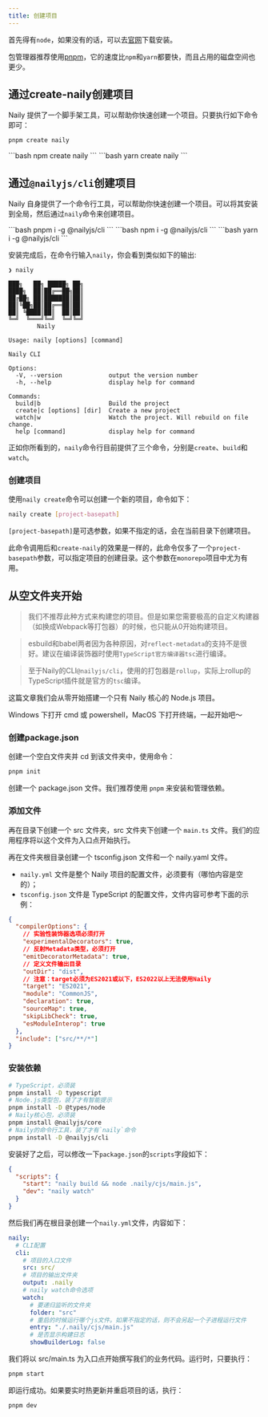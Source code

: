 ```yaml
---
title: 创建项目
---
```


首先得有`node`，如果没有的话，可以去[官网](https://nodejs.org)下载安装。

包管理器推荐使用[pnpm](https://pnpm.io)，它的速度比`npm`和`yarn`都要快，而且占用的磁盘空间也更少。

## 通过create-naily创建项目

Naily 提供了一个脚手架工具，可以帮助你快速创建一个项目。只要执行如下命令即可：


<Tabs>
  <TabItem label="pnpm">

```bash
pnpm create naily
```

  </TabItem>
  <TabItem label="npm">
```bash
npm create naily
```
  </TabItem>
  <TabItem label="yarn">
```bash
yarn create naily
```
  </TabItem>
</Tabs>

## 通过`@nailyjs/cli`创建项目

Naily 自身提供了一个命令行工具，可以帮助你快速创建一个项目。可以将其安装到全局，然后通过`naily`命令来创建项目。

<Tabs>
  <TabItem label="pnpm">
```bash
pnpm i -g @nailyjs/cli
```
  </TabItem>
  <TabItem label="npm">
```bash
npm i -g @nailyjs/cli
```
  </TabItem>
  <TabItem label="yarn">
```bash
yarn i -g @nailyjs/cli
```
  </TabItem>

</Tabs>

安装完成后，在命令行输入`naily`，你会看到类似如下的输出:

```
❯ naily

███╗   ██╗ █████╗ ██╗
████╗  ██║██╔══██╗██║
██╔██╗ ██║███████║██║
██║╚██╗██║██╔══██║██║
██║ ╚████║██║  ██║██║
╚═╝  ╚═══╝╚═╝  ╚═╝╚═╝
        Naily

Usage: naily [options] [command]

Naily CLI

Options:
  -V, --version             output the version number
  -h, --help                display help for command

Commands:
  build|b                   Build the project
  create|c [options] [dir]  Create a new project
  watch|w                   Watch the project. Will rebuild on file change.
  help [command]            display help for command
```

正如你所看到的，`naily`命令行目前提供了三个命令，分别是`create`、`build`和`watch`。

### 创建项目

使用`naily create`命令可以创建一个新的项目，命令如下：

```bash
naily create [project-basepath]
```

`[project-basepath]`是可选参数，如果不指定的话，会在当前目录下创建项目。

此命令调用后和`create-naily`的效果是一样的，此命令仅多了一个`project-basepath`参数，可以指定项目的创建目录。这个参数在`monorepo`项目中尤为有用。

## 从空文件夹开始

> 我们不推荐此种方式来构建您的项目。但是如果您需要极高的自定义构建器（如换成Webpack等打包器）的时候，也只能从0开始构建项目。

> esbuild和babel两者因为各种原因，对`reflect-metadata`的支持不是很好。建议在编译装饰器时使用`TypeScript官方编译器tsc`进行编译。

> 至于Naily的CLI`@nailyjs/cli`，使用的打包器是`rollup`，实际上rollup的TypeScript插件就是官方的`tsc`编译。

这篇文章我们会从零开始搭建一个只有 Naily 核心的 Node.js 项目。

Windows 下打开 cmd 或 powershell，MacOS 下打开终端，一起开始吧～

### 创建package.json

创建一个空白文件夹并 cd 到该文件夹中，使用命令：

```bash
pnpm init
```

创建一个 package.json 文件。我们推荐使用 `pnpm` 来安装和管理依赖。

### 添加文件

再在目录下创建一个 src 文件夹，src 文件夹下创建一个 `main.ts` 文件。我们的应用程序将以这个文件为入口点开始执行。

再在文件夹根目录创建一个 tsconfig.json 文件和一个 naily.yaml 文件。

- `naily.yml` 文件是整个 Naily 项目的配置文件，必须要有（哪怕内容是空的）；
- `tsconfig.json` 文件是 TypeScript 的配置文件，文件内容可参考下面的示例：

```json
{
  "compilerOptions": {
    // 实验性装饰器选项必须打开
    "experimentalDecorators": true,
    // 反射Metadata类型，必须打开
    "emitDecoratorMetadata": true,
    // 定义文件输出目录
    "outDir": "dist",
    // 注意：target必须为ES2021或以下，ES2022以上无法使用Naily
    "target": "ES2021",
    "module": "CommonJS",
    "declaration": true,
    "sourceMap": true,
    "skipLibCheck": true,
    "esModuleInterop": true
  },
  "include": ["src/**/*"]
}
```

### 安装依赖

```bash
# TypeScript，必须装
pnpm install -D typescript
# Node.js类型包，装了才有智能提示
pnpm install -D @types/node
# Naily核心包，必须装
pnpm install @nailyjs/core
# Naily的命令行工具，装了才有`naily`命令
pnpm install -D @nailyjs/cli
```

安装好了之后，可以修改一下`package.json`的`scripts`字段如下：

```json
{
  "scripts": {
    "start": "naily build && node .naily/cjs/main.js",
    "dev": "naily watch"
  }
}
```

然后我们再在根目录创建一个`naily.yml`文件，内容如下：

```yml
naily:
  # CLI配置
  cli:
    # 项目的入口文件
    src: src/
    # 项目的输出文件夹
    output: .naily
    # naily watch命令选项
    watch:
      # 要递归监听的文件夹
      folder: "src"
      # 重启的时候运行哪个js文件。如果不指定的话，则不会另起一个子进程运行文件
      entry: "./.naily/cjs/main.js"
      # 是否显示构建日志
      showBuilderLog: false
```

我们将以 src/main.ts 为入口点开始撰写我们的业务代码。运行时，只要执行：

```bash
pnpm start
```

即运行成功。如果要实时热更新并重启项目的话，执行：

```bash
pnpm dev
```
